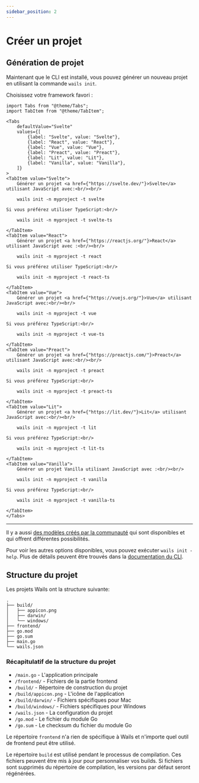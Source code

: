 ```yaml
---
sidebar_position: 2
---
```


# Créer un projet

## Génération de projet

Maintenant que le CLI est installé, vous pouvez générer un nouveau projet en utilisant la commande `wails init`.

Choisissez votre framework favori :

```mdx-code-block
import Tabs from "@theme/Tabs";
import TabItem from "@theme/TabItem";

<Tabs
    defaultValue="Svelte"
    values={[
        {label: "Svelte", value: "Svelte"},
        {label: "React", value: "React"},
        {label: "Vue", value: "Vue"},
        {label: "Preact", value: "Preact"},
        {label: "Lit", value: "Lit"},
        {label: "Vanilla", value: "Vanilla"},
    ]}
>
<TabItem value="Svelte">
    Générer un projet <a href={"https://svelte.dev/"}>Svelte</a> utilisant JavaScript avec:<br/><br/>

    wails init -n myproject -t svelte

Si vous préférez utiliser TypeScript:<br/>

    wails init -n myproject -t svelte-ts

</TabItem>
<TabItem value="React">
    Générer un projet <a href={"https://reactjs.org/"}>React</a> utilisant JavaScript avec :<br/><br/>

    wails init -n myproject -t react

Si vous préférez utiliser TypeScript:<br/>

    wails init -n myproject -t react-ts

</TabItem>
<TabItem value="Vue">
    Générer un projet <a href={"https://vuejs.org/"}>Vue</a> utilisant JavaScript avec:<br/><br/>

    wails init -n myproject -t vue

Si vous préférez TypeScript:<br/>

    wails init -n myproject -t vue-ts

</TabItem>
<TabItem value="Preact">
    Générer un projet <a href={"https://preactjs.com/"}>Preact</a> utilisant JavaScript avec:<br/><br/>

    wails init -n myproject -t preact

Si vous préférez TypeScript:<br/>

    wails init -n myproject -t preact-ts

</TabItem>
<TabItem value="Lit">
    Générer un projet <a href={"https://lit.dev/"}>Lit</a> utilisant JavaScript avec:<br/><br/>

    wails init -n myproject -t lit

Si vous préférez TypeScript:<br/>

    wails init -n myproject -t lit-ts

</TabItem>
<TabItem value="Vanilla">
    Générer un projet Vanilla utilisant JavaScript avec :<br/><br/>

    wails init -n myproject -t vanilla

Si vous préférez TypeScript:<br/>

    wails init -n myproject -t vanilla-ts

</TabItem>
</Tabs>
```

<hr />

Il y a aussi [des modèles créés par la communauté](../community/templates.mdx) qui sont disponibles et qui offrent différentes possibilités.

Pour voir les autres options disponibles, vous pouvez exécuter `wails init -help`. Plus de détails peuvent être trouvés dans la [documentation du CLI](../reference/cli.mdx#init).

## Structure du projet

Les projets Wails ont la structure suivante:

```
.
├── build/
│   ├── appicon.png
│   ├── darwin/
│   └── windows/
├── frontend/
├── go.mod
├── go.sum
├── main.go
└── wails.json
```

### Récapitulatif de la structure du projet

- `/main.go` - L'application principale
- `/frontend/` - Fichiers de la partie frontend
- `/build/` - Répertoire de construction du projet
- `/build/appicon.png` - L'icône de l'application
- `/build/darwin/` - Fichiers spécifiques pour Mac
- `/build/windows/` - Fichiers spécifiques pour Windows
- `/wails.json` - La configuration du projet
- `/go.mod` - Le fichier du module Go
- `/go.sum` - Le checksum du fichier du module Go

Le répertoire `frontend` n'a rien de spécifique à Wails et n'importe quel outil de frontend peut être utilisé.

Le répertoire `build` est utilisé pendant le processus de compilation. Ces fichiers peuvent être mis à jour pour personnaliser vos builds. Si fichiers sont supprimés du répertoire de compilation, les versions par défaut seront régénérées.
